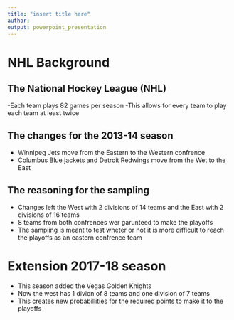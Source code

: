 ```yaml
---
title: "insert title here"
author:
output: powerpoint_presentation
---
```


# NHL Background

## The National Hockey League (NHL)

-Each team plays 82 games per season
-This allows for every team to play each team at least twice

## The changes for the 2013-14 season

- Winnipeg Jets move from the Eastern to the Western confrence
- Columbus Blue jackets and Detroit Redwings move from the Wet to the East\

## The reasoning for the sampling

- Changes left the West with 2 divisions of 14 teams and the East with 2 divisions of 16 teams
- 8 teams from both confrences wer garunteed to make the playoffs
- The sampling is meant to test wheter or not it is more difficult to reach the playoffs as an eastern confrence team

# Extension 2017-18 season

- This season added the Vegas Golden Knights
- Now the west has 1 divion of 8 teams and one division of 7 teams
- This creates new probabillities for the required points to make it to the playoffs 
